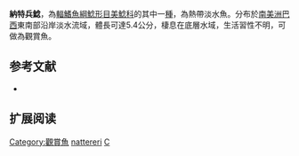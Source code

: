 {{Speciesbox
| name = 納特兵鯰
| image =  
| image_width = 250px
| image_caption = 
| status = NE
| status_system = IUCN3.1
| genus = Corydoras
| species = nattereri
| authority = [[Steindachner|Steindachner]], 1876
| synonyms = *''Corydoras juquiaae'', Ihering, 1907
*''Corydoras nattereri triseriatus'', Ihering, 1911
*''Corydoras triseriatus'', Ihering, 1911
}}

'''納特兵鯰'''，為[[輻鰭魚綱|輻鰭魚綱]][[鯰形目|鯰形目]][[美鯰科|美鯰科]]的其中一[[種|種]]，為熱帶淡水魚。分布於[[南美洲|南美洲]][[巴西|巴西]]東南部沿岸淡水流域，體長可達5.4公分，棲息在底層水域，生活習性不明，可做為觀賞魚。

==参考文献==
*{{FishBase_species|genus=Corydoras|species=nattereri|year=2014|month=11}}

== 扩展阅读 ==
{{refbegin}}
{{wikispecies-inline|Corydoras nattereri|納特兵鯰}}
{{refend}}
{{Taxonbar|from=Q882677}}

[[Category:觀賞魚|Category:觀賞魚]]
[[Category:兵鯰屬|nattereri]]
[[Category:1876年描述的魚類|C]]